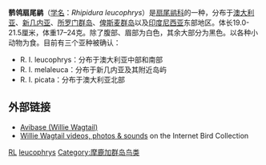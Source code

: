 {{Speciesbox
| name = 鹡鸰扇尾鹟
| status = LC
| status_system = IUCN3.1
| image = Willy wag tail.jpg
| genus = Rhipidura
| species = leucophrys
| authority = [[约翰·莱瑟姆_(鸟类学者)|Latham]]，1802
| range_map=WillieWagtailRangeMap.png
| range_map_width=250px
| range_map_caption=鹡鸰扇尾鹟分布图
}}

'''鹡鸰扇尾鹟'''（[[学名|学名]]：''Rhipidura leucophrys''）是[[扇尾鹟科|扇尾鹟科]]的一种，分布于[[澳大利亚|澳大利亚]]、[[新几内亚|新几内亚]]、[[所罗门群岛|所罗门群岛]]、[[俾斯麦群岛|俾斯麦群岛]]以及[[印度尼西亚|印度尼西亚]]东部地区。体长19.0-21.5厘米，体重17–24克。除了腹部、眉部为白色，其余大部分为黑色。以各种小动物为食。目前有三个亚种被确认：
* R. l. leucophrys：分布于澳大利亚中部和南部
* R. l. melaleuca：分布于新几内亚及其附近岛屿
* R. l. picata：分布于澳大利亚北部

{{Translation/Ref|lang=en|article=Willie Wagtail|oldid=414044763}}
==外部链接==
{{commons|Rhipidura leucophrys}}
{{wikispecies|Rhipidura leucophrys}}
* [https://web.archive.org/web/20070930065522/http://www.bsc-eoc.org/avibase/avibase.jsp?pg=summary&lang=EN&id=AED672ACFC5782B3&ts=1177031766500 Avibase (Willie Wagtail)]
* [http://ibc.lynxeds.com/species/willie-wagtail-rhipidura-leucophrys Willie Wagtail videos, photos & sounds]{{Wayback|url=http://ibc.lynxeds.com/species/willie-wagtail-rhipidura-leucophrys |date=20110415094912 }} on the Internet Bird Collection
{{Taxonbar|from=Q642235}}

[[Category:IUCN红色名录无危物种|RL]]
[[Category:扇尾鹟属|leucophrys]]
[[Category:摩鹿加群岛鸟类|Category:摩鹿加群岛鸟类]]